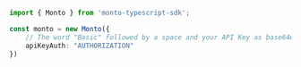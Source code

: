 ```typescript index.ts
import { Monto } from 'monto-typescript-sdk';

const monto = new Monto({
    // The word "Basic" followed by a space and your API Key as base64encoded. Contact support@monto.ai to obtain an API key.
    apiKeyAuth: "AUTHORIZATION"
})
```